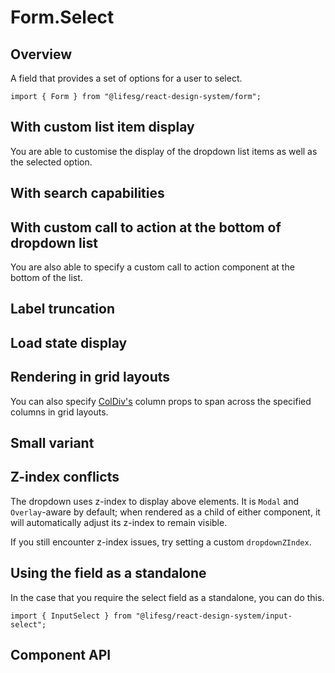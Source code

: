 
<Meta of={FormSelectStories} />

# Form.Select

## Overview

A field that provides a set of options for a user to select.

```tsx
import { Form } from "@lifesg/react-design-system/form";
```

<Canvas of={FormSelectStories.Select} />

## With custom list item display

You are able to customise the display of the dropdown list items as well as the selected option.

<Canvas of={FormSelectStories.WithCustomListItemDisplay} />

## With search capabilities

<Canvas of={FormSelectStories.WithSearch} />

## With custom call to action at the bottom of dropdown list

You are also able to specify a custom call to action component at the bottom
of the list.

<Canvas of={FormSelectStories.WithCustomCallToAction} />

## Label truncation

<Canvas of={FormSelectStories.LabelTruncation} />

## Load state display

<Canvas of={FormSelectStories.LoadState} />

## Rendering in grid layouts

You can also specify [ColDiv's](/docs/getting-started-layout-column-divs--docs)
column props to span across the specified columns in grid layouts.

<Canvas of={FormSelectStories.RenderingInGridLayout} />

## Small variant

<Canvas of={FormSelectStories.SmallVariant} />

## Z-index conflicts

The dropdown uses z-index to display above elements. It is `Modal` and
`Overlay`-aware by default; when rendered as a child of either component, it
will automatically adjust its z-index to remain visible.

If you still encounter z-index issues, try setting a custom `dropdownZIndex`.

## Using the field as a standalone

In the case that you require the select field as a standalone, you can do this.

```tsx
import { InputSelect } from "@lifesg/react-design-system/input-select";
```

<Canvas of={FormSelectStories.StandaloneUsage} />

## Component API

<PropsTable />
